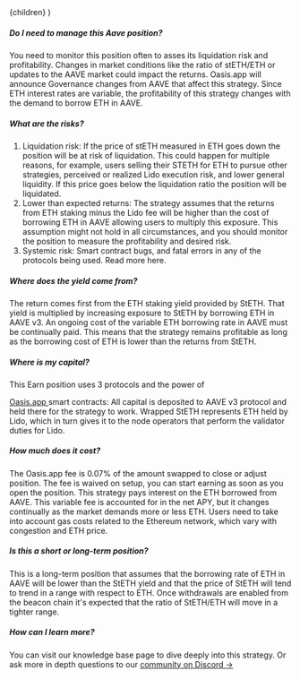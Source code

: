 
  <FaqLayout learnMoreUrl="https://kb.oasis.app/help/earn-with-steth-aave-v3-e-mode">
    {children}
  </FaqLayout>
)

##### Do I need to manage this Aave position?

You need to monitor this position often to asses its liquidation risk and profitability. Changes in
market conditions like the ratio of stETH/ETH or updates to the AAVE market could impact the
returns. Oasis.app will announce Governance changes from AAVE that affect this strategy. Since ETH
interest rates are variable, the profitability of this strategy changes with the demand to borrow
ETH in AAVE.

##### What are the risks?

1. Liquidation risk: If the price of stETH measured in ETH goes down the position will be at risk of
   liquidation. This could happen for multiple reasons, for example, users selling their STETH for
   ETH to pursue other strategies, perceived or realized Lido execution risk, and lower general
   liquidity. If this price goes below the liquidation ratio the position will be liquidated.
2. Lower than expected returns: The strategy assumes that the returns from ETH staking minus the
   Lido fee will be higher than the cost of borrowing ETH in AAVE allowing users to multiply this
   exposure. This assumption might not hold in all circumstances, and you should monitor the
   position to measure the profitability and desired risk.
3. Systemic risk: Smart contract bugs, and fatal errors in any of the protocols being used. Read
   more here.

##### Where does the yield come from?

The return comes first from the ETH staking yield provided by StETH. That yield is multiplied by
increasing exposure to StETH by borrowing ETH in AAVE v3. An ongoing cost of the variable ETH
borrowing rate in AAVE must be continually paid. This means that the strategy remains profitable as
long as the borrowing cost of ETH is lower than the returns from StETH.

##### Where is my capital?

This Earn position uses 3 protocols and the power of

<a href="https://oasis.app" target="_blank">
  Oasis.app
</a> smart contracts: All capital is deposited to AAVE v3 protocol and held there for the strategy to
work. Wrapped StETH represents ETH held by Lido, which in turn gives it to the node operators that perform
the validator duties for Lido.

##### How much does it cost?

The Oasis.app fee is 0.07% of the amount swapped to close or adjust position. The fee is waived on
setup, you can start earning as soon as you open the position. This strategy pays interest on the
ETH borrowed from AAVE. This variable fee is accounted for in the net APY, but it changes
continually as the market demands more or less ETH. Users need to take into account gas costs
related to the Ethereum network, which vary with congestion and ETH price.

##### Is this a short or long-term position?

This is a long-term position that assumes that the borrowing rate of ETH in AAVE will be lower than
the StETH yield and that the price of StETH will tend to trend in a range with respect to ETH. Once
withdrawals are enabled from the beacon chain it's expected that the ratio of StETH/ETH will move in
a tighter range.

##### How can I learn more?

You can visit our knowledge base page to dive deeply into this strategy. Or ask more in depth
questions to our <a href="https://discord.gg/oasisapp" target="_blank">community on Discord →</a>
